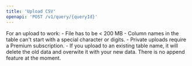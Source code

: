 ```yaml
---
title: 'Upload CSV'
openapi: 'POST /v1/query/{queryId}'
---
```


<Accordion title="Tips">
For an upload to work:
- File has to be < 200 MB
- Column names in the table can't start with a special character or digits.
- Private uploads require a Premium subscription.
- If you upload to an existing table name, it will delete the old data and overwite it with your new data. There is no append feature at the moment.
</Accordion>